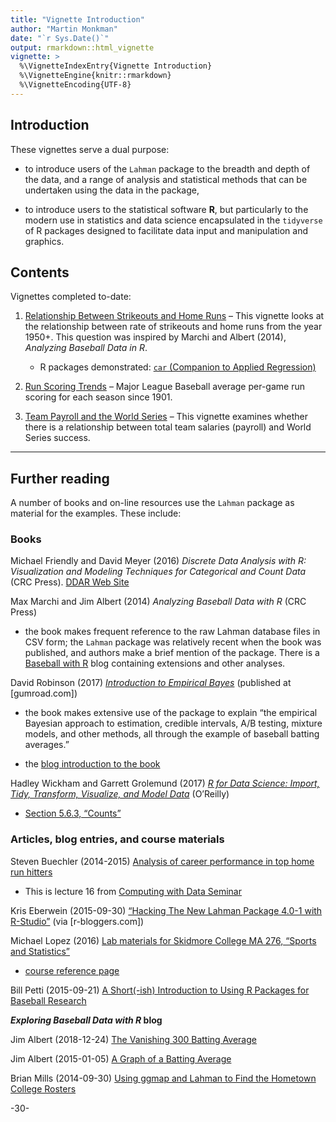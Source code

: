 ```yaml
---
title: "Vignette Introduction"
author: "Martin Monkman"
date: "`r Sys.Date()`"
output: rmarkdown::html_vignette
vignette: >
  %\VignetteIndexEntry{Vignette Introduction}
  %\VignetteEngine{knitr::rmarkdown}
  %\VignetteEncoding{UTF-8}
---
```


## Introduction


These vignettes serve a dual purpose:

* to introduce users of the `Lahman` package to the breadth and depth of the data, and a range of analysis and statistical methods that can be undertaken using the data in the package, 

* to introduce users to the statistical software **R**, but particularly to the modern use
in statistics and data science encapsulated in the `tidyverse` of R packages designed to
facilitate data input and manipulation and graphics.


## Contents

Vignettes completed to-date:


1. [Relationship Between Strikeouts and Home Runs](strikeoutsandhr.Rmd) -- This vignette looks at the relationship between rate of strikeouts and home runs from the year 1950+. This question was inspired by Marchi and Albert (2014), _Analyzing Baseball Data in R_. 

    + R packages demonstrated: [`car` (Companion to Applied Regression)](https://CRAN.R-project.org/package=car)


2. [Run Scoring Trends](run-scoring-trends.Rmd) -- Major League Baseball average per-game run scoring for each season since 1901.


3. [Team Payroll and the World Series](payroll.Rmd) -- This vignette examines whether there is a relationship between total team salaries (payroll) and World Series success.






***

## Further reading

A number of books and on-line resources use the `Lahman` package as material for the examples. These include:

### Books

Michael Friendly and David Meyer (2016) _Discrete Data Analysis with R: Visualization and Modeling Techniques for Categorical and Count Data_ (CRC Press). [DDAR Web Site](http://ddar.datavis.ca/)


Max Marchi and Jim Albert (2014) _Analyzing Baseball Data with R_ (CRC Press)

* the book makes frequent reference to the raw Lahman database files in CSV form; the `Lahman` package was relatively recent when the book was published, and authors make a brief mention of the package.
There is a [Baseball with R](https://baseballwithr.wordpress.com/) blog containing extensions
and other analyses.

David Robinson (2017) [_Introduction to Empirical Bayes_](https://drob.gumroad.com/l/empirical-bayes) (published at [gumroad.com])

* the book makes extensive use of the package to explain "the empirical Bayesian approach to estimation, credible intervals, A/B testing, mixture models, and other methods, all through the example of baseball batting averages." 

* the [blog introduction to the book](http://varianceexplained.org/r/empirical-bayes-book/)


Hadley Wickham and Garrett Grolemund (2017) [_R for Data Science: Import, Tidy, Transform, Visualize, and Model Data_](https://r4ds.had.co.nz/) (O'Reilly)

* [Section 5.6.3, "Counts"](https://r4ds.had.co.nz/transform.html#counts)


### Articles, blog entries, and course materials

Steven Buechler (2014-2015) [Analysis of career performance in top home run hitters](https://www3.nd.edu/~steve/computing_with_data/16_Baseball_example/baseball_example.html)

* This is lecture 16 from [Computing with Data Seminar](https://www3.nd.edu/~steve/computing_with_data/)


Kris Eberwein (2015-09-30) ["Hacking The New Lahman Package 4.0-1 with R-Studio"](https://www.r-bloggers.com/2015/09/hacking-the-new-lahman-package-4-0-1-with-r-studio/) (via [r-bloggers.com])


Michael Lopez (2016) [Lab materials for Skidmore College MA 276, “Sports and Statistics”](https://statsbylopez.com/276labs/)

* [course reference page](https://statsbylopez.com/stats-sports-class/) 


Bill Petti (2015-09-21) [A Short(-ish) Introduction to Using R Packages for Baseball Research](https://tht.fangraphs.com/a-short-ish-introduction-to-using-r-for-baseball-research/)



**_Exploring Baseball Data with R_ blog**

Jim Albert (2018-12-24) [The Vanishing 300 Batting Average](https://baseballwithr.wordpress.com/2018/12/24/the-vanishing-300-batting-average/)

Jim Albert (2015-01-05) [A Graph of a Batting Average](https://baseballwithr.wordpress.com/2015/01/05/a-graph-of-a-batting-average/) 

Brian Mills (2014-09-30) [Using ggmap and Lahman to Find the Hometown College Rosters](https://baseballwithr.wordpress.com/2014/09/30/using-ggmap-and-lahman-to-find-the-hometown-college-rosters/)


-30-
